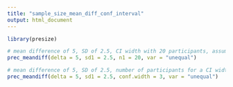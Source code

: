 ---
title: "sample_size_mean_diff_conf_interval"
output: html_document
---

```{r}
library(presize)
```

```{r}
# mean difference of 5, SD of 2.5, CI width with 20 participants, assuming unequal variances
prec_meandiff(delta = 5, sd1 = 2.5, n1 = 20, var = "unequal")
```

```{r}
# mean difference of 5, SD of 2.5, number of participants for a CI width of 3
prec_meandiff(delta = 5, sd1 = 2.5, conf.width = 3, var = "unequal")
```

